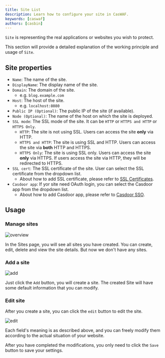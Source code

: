 ```yaml
---
title: Site List
description: Learn how to configure your site in CasWAF.
keywords: [caswaf]
authors: [casbin]
---
```


`Site` is representing the real applications or websites you wish to protect.

This section will provide a detailed explanation of the working principle and usage of `Site`.

## Site properties
- `Name`: The name of the site.
- `DisplayName`: The display name of the site.
- `Domain`: The domain of the site.
    - e.g. `blog.example.com`
- `Host`: The host of the site.
    - e.g. `localhost:8080`
- `Public IP (Optional)`: The public IP of the site (if available).
- `Node (Optional)`: The name of the host on which the site is deployed.
- `SSL mode`: The SSL mode of the site. It can be `HTTP` or `HTTPS and HTTP` or `HTTPS Only`.
    - `HTTP`: The site is not using SSL. Users can access the site **only** via HTTP.
    - `HTTPS and HTTP`: The site is using SSL and HTTP. Users can access the site via **both** HTTP and HTTPS.
    - `HTTPS Only`: The site is using SSL only. Users can access the site **only** via HTTPS. If users access the site via HTTP, they will be redirected to HTTPS.
- `SSL cert`: The SSL certificate of the site. User can select the SSL certificate from the dropdown list.
    - About how to add SSL certificate, please refer to [SSL Certificates](/docs/cert).
- `Casdoor app`: If yor site need OAuth login, you can select the Casdoor app from the dropdown list.
    - About how to add Casdoor app, please refer to [Casdoor SSO](/docs/casdoor-sso).

## Usage
### Manage sites

![overview](/img/sites/sites.png)

In the Sites page, you will see all sites you have created. You can create, edit, delete and view the site details. But now we don't have any sites.

### Add a site

![add](/img/sites/addsite.png)

Just click the `Add` button, you will create a site. The created Site will have some default information that you can modify.

### Edit site

After you create a site, you can click the `edit` button to edit the site.

![edit](/img/sites/editsite.png)

Each field's meaning is as described above, and you can freely modify them according to the actual situation of your website.

After you have completed the modifications, you only need to click the `Save` button to save your settings.
